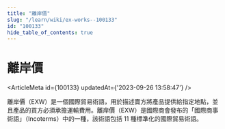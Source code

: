 ```yaml
---
title: "離岸價"
slug: "/learn/wiki/ex-works--100133"
id: "100133"
hide_table_of_contents: true
---
```



# 離岸價

<ArticleMeta id={100133} updatedAt={'2023-09-26 13:58:47'} />
<div className='border-solid border-b border-t-0 my-4 border-[var(--ifm-color-gray-300)]' />

離岸價（EXW）是一個國際貿易術語，用於描述賣方將產品提供給指定地點，並且產品的買方必須承擔運輸費用。離岸價（EXW）是國際商會發布的「國際商事術語」（Incoterms）中的一種，該術語包括 11 種標準化的國際貿易術語。
